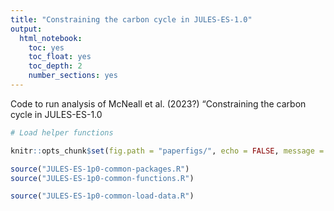 ```yaml
---
title: "Constraining the carbon cycle in JULES-ES-1.0"
output:
  html_notebook:
    toc: yes
    toc_float: yes
    toc_depth: 2
    number_sections: yes
---
```



Code to run analysis of McNeall et al. (2023?) "Constraining the carbon cycle in JULES-ES-1.0

```r
# Load helper functions

knitr::opts_chunk$set(fig.path = "paperfigs/", echo = FALSE, message = FALSE, warnings = FALSE)


```

```r

source("JULES-ES-1p0-common-packages.R")
source("JULES-ES-1p0-common-functions.R")

source("JULES-ES-1p0-common-load-data.R")


```



